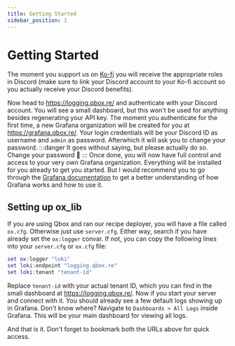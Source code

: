 ```yaml
---
title: Getting Started
sidebar_position: 1
---
```


# Getting Started

The moment you support us on [Ko-fi](https://ko-fi.com/qbox) you will receive the appropriate roles in Discord (make sure to link your Discord account to your Ko-fi account so you actually receive your Discord benefits).

Now head to https://logging.qbox.re/ and authenticate with your Discord account. You will see a small dashboard, but this won't be used for anything besides regenerating your API key.
The moment you authenticate for the first time, a new Grafana organization will be created for you at https://grafana.qbox.re/.
Your login credentials will be your Discord ID as username and `admin` as password. Afterwhich it will ask you to change your password.
:::danger
It goes without saying, but please actually do so. Change your password 🙏
:::
Once done, you will now have full control and access to your very own Grafana organization. Everything will be installed for you already to get you started.
But I would recommend you to go through the [Grafana documentation](https://grafana.com/docs/grafana/latest/) to get a better understanding of how Grafana works and how to use it.
<CardImage cardImageUrl="https://media.qbox.re/image/8QAdwCAXrELugkqEeQ_nhR1A7lJsdTjssFc.png" />

## Setting up ox_lib

If you are using Qbox and ran our recipe deployer, you will have a file called `ox.cfg`. Otherwise just use `server.cfg`. Either way, search if you have already set the `ox:logger` convar.
If not, you can copy the following lines into your `server.cfg` or `ox.cfg` file:

```lua
set ox:logger "loki"
set loki:endpoint "logging.qbox.re"
set loki:tenant "tenant-id"
```

Replace `tenant-id` with your actual tenant ID, which you can find in the small dashboard at https://logging.qbox.re/. Now if you start your server and connect with it.
You should already see a few default logs showing up in Grafana. Don't know where? Navigate to `Dashboards > All Logs` inside Grafana. This will be your main dashboard for viewing all logs.

And that is it. Don't forget to bookmark both the URLs above for quick access.